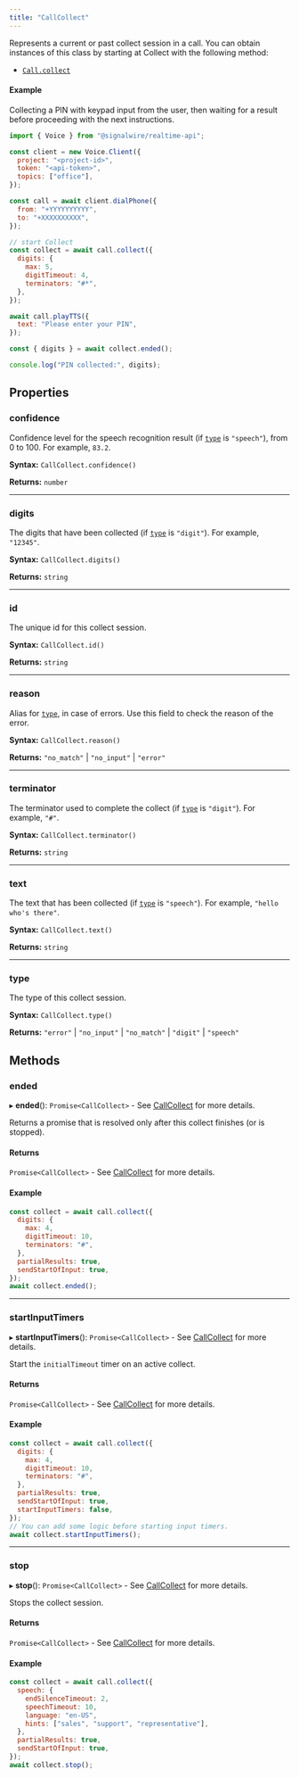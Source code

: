 ```yaml
---
title: "CallCollect"
---
```


Represents a current or past collect session in a call. You can obtain instances of this class by starting at Collect with the following method:

- [`Call.collect`](./voice-call.mdx#collect)

#### Example

Collecting a PIN with keypad input from the user, then waiting for a result before proceeding with the next instructions.

```js
import { Voice } from "@signalwire/realtime-api";

const client = new Voice.Client({
  project: "<project-id>",
  token: "<api-token>",
  topics: ["office"],
});

const call = await client.dialPhone({
  from: "+YYYYYYYYYY",
  to: "+XXXXXXXXXX",
});

// start Collect
const collect = await call.collect({
  digits: {
    max: 5,
    digitTimeout: 4,
    terminators: "#*",
  },
});

await call.playTTS({
  text: "Please enter your PIN",
});

const { digits } = await collect.ended();

console.log("PIN collected:", digits);
```

## Properties

### confidence

Confidence level for the speech recognition result (if [`type`](#type) is `"speech"`), from 0 to 100. For example, `83.2`.

**Syntax:** `CallCollect.confidence()`

**Returns:** `number`

---

### digits

The digits that have been collected (if [`type`](#type) is `"digit"`). For example, `"12345"`.

**Syntax:** `CallCollect.digits()`

**Returns:** `string`

---

### id

The unique id for this collect session.

**Syntax:** `CallCollect.id()`

**Returns:** `string`

---

### reason

Alias for [`type`](#type), in case of errors. Use this field to check the reason of the error.

**Syntax:** `CallCollect.reason()`

**Returns:** `"no_match"` | `"no_input"` | `"error"`

---

### terminator

The terminator used to complete the collect (if [`type`](#type) is `"digit"`). For example, `"#"`.

**Syntax:** `CallCollect.terminator()`

**Returns:** `string`

---

### text

The text that has been collected (if [`type`](#type) is `"speech"`). For example, `"hello who's there"`.

**Syntax:** `CallCollect.text()`

**Returns:** `string`

---

### type

The type of this collect session.

**Syntax:** `CallCollect.type()`

**Returns:** `"error"` | `"no_input"` | `"no_match"` | `"digit"` | `"speech"`


## Methods

### ended

▸ **ended**(): `Promise<CallCollect>` - See [CallCollect](./callcollect.mdx) for more details.

Returns a promise that is resolved only after this collect finishes (or is stopped).

#### Returns

`Promise<CallCollect>` - See [CallCollect](./callcollect.mdx) for more details.

#### Example

```js
const collect = await call.collect({
  digits: {
    max: 4,
    digitTimeout: 10,
    terminators: "#",
  },
  partialResults: true,
  sendStartOfInput: true,
});
await collect.ended();
```

---

### startInputTimers

▸ **startInputTimers**(): `Promise<CallCollect>` - See [CallCollect](./callcollect.mdx) for more details.

Start the `initialTimeout` timer on an active collect.

#### Returns

`Promise<CallCollect>` - See [CallCollect](./callcollect.mdx) for more details.

#### Example

```js
const collect = await call.collect({
  digits: {
    max: 4,
    digitTimeout: 10,
    terminators: "#",
  },
  partialResults: true,
  sendStartOfInput: true,
  startInputTimers: false,
});
// You can add some logic before starting input timers.
await collect.startInputTimers();
```

---

### stop

▸ **stop**(): `Promise<CallCollect>` - See [CallCollect](./callcollect.mdx) for more details.

Stops the collect session.

#### Returns

`Promise<CallCollect>` - See [CallCollect](./callcollect.mdx) for more details.

#### Example

```js
const collect = await call.collect({
  speech: {
    endSilenceTimeout: 2,
    speechTimeout: 10,
    language: "en-US",
    hints: ["sales", "support", "representative"],
  },
  partialResults: true,
  sendStartOfInput: true,
});
await collect.stop();
```
